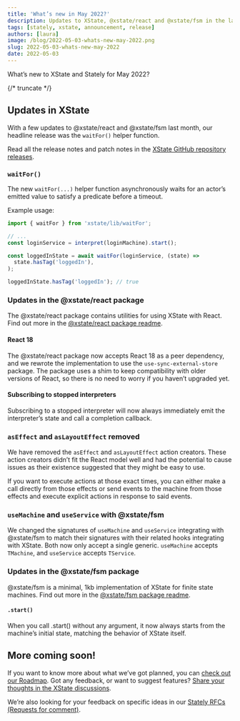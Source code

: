 ```yaml
---
title: 'What’s new in May 2022?'
description: Updates to XState, @xstate/react and @xstate/fsm in the last month.
tags: [stately, xstate, announcement, release]
authors: [laura]
image: /blog/2022-05-03-whats-new-may-2022.png
slug: 2022-05-03-whats-new-may-2022
date: 2022-05-03
---
```


What’s new to XState and Stately for May 2022?

{/* truncate */}

## Updates in XState

With a few updates to @xstate/react and @xstate/fsm last month, our headline release was the `waitFor()` helper function.

Read all the release notes and patch notes in the [XState GitHub repository releases](https://github.com/statelyai/xstate/releases).

### `waitFor()`

The new `waitFor(...)` helper function asynchronously waits for an actor’s emitted value to satisfy a predicate before a timeout.

Example usage:

```ts
import { waitFor } from 'xstate/lib/waitFor';

// ...
const loginService = interpret(loginMachine).start();

const loggedInState = await waitFor(loginService, (state) =>
  state.hasTag('loggedIn'),
);

loggedInState.hasTag('loggedIn'); // true
```

### Updates in the @xstate/react package

The @xstate/react package contains utilities for using XState with React. Find out more in the [@xstate/react package readme](https://github.com/statelyai/xstate/tree/main/packages/xstate-react).

#### React 18

The @xstate/react package now accepts React 18 as a peer dependency, and we rewrote the implementation to use the `use-sync-external-store` package. The package uses a shim to keep compatibility with older versions of React, so there is no need to worry if you haven’t upgraded yet.

#### Subscribing to stopped interpreters

Subscribing to a stopped interpreter will now always immediately emit the interpreter’s state and call a completion callback.

### `asEffect` and `asLayoutEffect` removed

We have removed the `asEffect` and `asLayoutEffect` action creators. These action creators didn’t fit the React model well and had the potential to cause issues as their existence suggested that they might be easy to use.

If you want to execute actions at those exact times, you can either make a call directly from those effects or send events to the machine from those effects and execute explicit actions in response to said events.

### `useMachine` and `useService` with @xstate/fsm

We changed the signatures of `useMachine` and `useService` integrating with @xstate/fsm to match their signatures with their related hooks integrating with XState. Both now only accept a single generic. `useMachine` accepts `TMachine`, and `useService` accepts `TService`.

### Updates in the @xstate/fsm package

@xstate/fsm is a minimal, 1kb implementation of XState for finite state machines. Find out more in the [@xstate/fsm package readme](https://github.com/statelyai/xstate/tree/main/packages/xstate-fsm).

#### `.start()`

When you call .start() without any argument, it now always starts from the machine’s initial state, matching the behavior of XState itself.

## More coming soon!

If you want to know more about what we’ve got planned, you can [check out our Roadmap](https://xstate.js.org/docs/roadmap/). Got any feedback, or want to suggest features? [Share your thoughts in the XState discussions](https://github.com/statelyai/xstate/discussions).

We’re also looking for your feedback on specific ideas in our [Stately RFCs (Requests for comment)](https://github.com/statelyai/rfcs).
